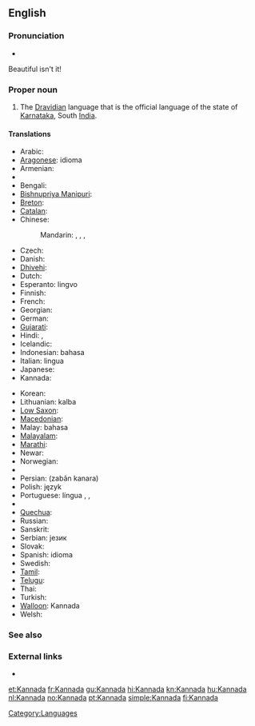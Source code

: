 {{also|kannada}}
==English==

===Pronunciation===
* {{audio|En-us-Kannada.ogg|Audio (US)}}
Beautiful isn't it!
===Proper noun===
{{wikipedia}}
{{en-proper noun}}

# The [[Dravidian]] language that is the official language of the state of [[Karnataka]], South [[India]].

====Translations====
{{trans-top|language}}
* Arabic: {{t|ar|الكانادا|f|tr=al-kanada}}
* [[Aragonese]]: idioma {{t-|an|canarés|xs=Aragonese}}
* Armenian: {{t-|hy|կաննադա|tr=kannada}}
* {{trreq|Assamese}}
* Bengali: {{t|bn|কন্নড় ভাষা|sc=Beng|xs=Bengali}}
* [[Bishnupriya Manipuri]]: {{tø|bpy|কন্নড় ঠার|sc=Beng}}
* [[Breton]]: {{t|br|kannadeg|xs=Breton}}
* [[Catalan]]: {{t|ca|kanara}}
* Chinese:
*: Mandarin: {{t|cmn|卡納達語|sc=Hani}},  {{t|cmn|卡纳达语|tr=Kǎnàdá-yǔ|sc=Hani}},  {{t|cmn|坎那達語|sc=Hani}},  {{t|cmn|坎那达语|tr=Kǎnnàdá-yǔ|sc=Hani}}
* Czech: {{t|cs|kannadština}}
* Danish: {{t-|da|kannada}}
* [[Dhivehi]]: {{tø|dv|ކައްނަޑާ}}
* Dutch: {{t+|nl|Kannada}}
* Esperanto: {{t|eo|Kanara|xs=Esperanto}} lingvo
* Finnish: {{t+|fi|kannada}}
* French: {{t+|fr|kannada|m}}
* Georgian: {{t|ka|კანადა|tr=kanada|sc=Geor|xs=Georgian}}
* German: {{t-|de|Kannada|n}}
* [[Gujarati]]: {{t|gu|કન્નડ|sc=Gujr|xs=Gujarati}} {{t+|gu|ભાષા|sc=Gujr|xs=Gujarati}}
* Hindi: {{t+|hi|कन्नड|tr=kannaɖa|xs=Hindi}},  {{t|hi|कन्नड़ भाषा|tr=kannaɖa bhāṣā|xs=Hindi}}
* Icelandic: {{t|is|kanaríska}}
* Indonesian: bahasa {{t-|id|Kannada|xs=Indonesian}}
* Italian: lingua {{t-|it|kannada}}
* Japanese: {{t+|ja|カンナダ語|tr=Kannada-go}}
* Kannada: {{t+|kn|ಕನ್ನಡ|tr=kannaḍa|sc=Knda|xs=Kannada}}
{{trans-mid}}
* Korean: {{t|ko|칸나다어|tr=Kannada-eo|sc=Hang}}
* Lithuanian: {{t+|lt|kanadų|xs=Lithuanian}} kalba
* [[Low Saxon]]: {{tø|nds|Kannada}}
* [[Macedonian]]: {{t|mk|канада}}
* Malay: bahasa {{t-|ms|Kannada|xs=Malay}}
* [[Malayalam]]: {{t|ml|കന്നഡ|sc=Mlym|xs=Malayalam}}
* [[Marathi]]: {{t-|mr|कन्नड|sc=Deva|xs=Marathi}} {{t+|mr|भाषा|sc=Deva|xs=Marathi}}
* Newar: {{tø|new|कन्नड|sc=Deva}} {{tø|new|भाषा|sc=Deva}}
* Norwegian: {{t-|no|kannada}}
* {{trreq|Oriya}}
* Persian: {{fa-Arab|[[زبان کانارا]]}} (zabân kanara)
* Polish: język {{t-|pl|kannada}}
* Portuguese: língua {{t|pt|canaresa}},  {{t|pt|canará|m}},  {{t+|pt|canarês|m}}
* {{trreq|Punjabi}}
* [[Quechua]]: {{t|qu|kannada simi|xs=Quechua}}
* Russian: {{t+|ru|каннада|m|tr=kánnada}}
* Sanskrit: {{tø|sa|कन्नड|sc=Deva}}
* Serbian: {{t|sr|канада|sc=Cyrl}} језик
* Slovak: {{t|sk|kannadčina}}
* Spanish: idioma {{t|es|canarés}}
* Swedish: {{t-|sv|kannada}}
* [[Tamil]]: {{t|ta|கன்னடம்|xs=Tamil}}
* [[Telugu]]: {{t|te|కన్నడ భాష}}
* Thai: {{t|th|ภาษากันนาดา|tr=paasăa gannaadaa}}
* Turkish: {{t-|tr|Kannada}} {{t-|tr|dili}}
* [[Walloon]]: Kannada
* Welsh: {{t-|cy|kannada|xs=Welsh}}
{{trans-bottom}}

===See also===
{{interwiktionary|code=kn}}

===External links===
* {{ISO 639|link=Ethnologue|1code=kn|code=kan}}

[[Category:Languages]]

[[et:Kannada]]
[[fr:Kannada]]
[[gu:Kannada]]
[[hi:Kannada]]
[[kn:Kannada]]
[[hu:Kannada]]
[[nl:Kannada]]
[[no:Kannada]]
[[pt:Kannada]]
[[simple:Kannada]]
[[fi:Kannada]]